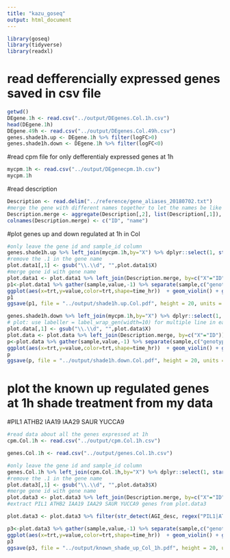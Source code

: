 ```yaml
---
title: "kazu_goseq"
output: html_document
---
```


```r
library(goseq)
library(tidyverse)
library(readxl)
```
# read defferencially expressed genes saved in csv file
```r
getwd()
DEgene.1h <- read.csv("../output/DEgenes.Col.1h.csv")
head(DEgene.1h)
DEgene.49h <- read.csv("../output/DEgenes.Col.49h.csv")
genes.shade1h.up <- DEgene.1h %>% filter(logFC>0)
genes.shade1h.down <- DEgene.1h %>% filter(logFC<0)
```
#read cpm file for only defferentialy expressed genes at 1h
```r
mycpm.1h <- read.csv("../output/DEgenecpm.1h.csv")
mycpm.1h
```

#read description

```r
Description <- read.delim("../reference/gene_aliases_20180702.txt")
#merge the gene with different names together to let the names be like name1;name2;...
Description.merge <- aggregate(Description[,2], list(Description[,1]), function(x) paste0(unique(x),collapse = ";"))
colnames(Description.merge) <- c("ID", "name")

```


#plot genes up and down regulated at 1h in Col

```r
#only leave the gene id and sample_id column
genes.shade1h.up %>% left_join(mycpm.1h,by="X") %>% dplyr::select(1, starts_with("Col")) -> plot.data1 
#remove the .1 in the gene name
plot.data1[,1] <- gsub("\\.\\d", "",plot.data1$X)
#merge gene id with gene name
plot.data1 <- plot.data1 %>% left_join(Description.merge, by=c("X"="ID")) %>%  unite(AGI_desc,c("X","name"))
p1<-plot.data1 %>% gather(sample,value,-1) %>% separate(sample,c("genotype","time_hr","trt","rep"),sep="_") %>%
ggplot(aes(x=trt,y=value,color=trt,shape=time_hr))  + geom_violin() + geom_jitter() + facet_wrap(~AGI_desc,scale="free",labeller = label_wrap_gen(width=30),ncol=3)+theme(strip.text = element_text(size=6))
p1
ggsave(p1, file = "../output/shade1h.up.Col.pdf", height = 20, units = "in")
```

```r
genes.shade1h.down %>% left_join(mycpm.1h,by="X") %>% dplyr::select(1, starts_with("Col")) -> plot.data 
# plot: use labeller = label_wrap_gen(width=10) for multiple line in each gene name
plot.data[,1] <- gsub("\\.\\d", "",plot.data$X)
plot.data <- plot.data %>% left_join(Description.merge, by=c("X"="ID")) %>%  unite(AGI_desc,c("X","name"))
p<-plot.data %>% gather(sample,value,-1) %>% separate(sample,c("genotype","time_hr","trt","rep"),sep="_") %>%
ggplot(aes(x=trt,y=value,color=trt,shape=time_hr))  + geom_violin() + geom_jitter() + facet_wrap(~AGI_desc,scale="free",labeller = label_wrap_gen(width=30),ncol=3)+theme(strip.text = element_text(size=6))
p
ggsave(p, file = "../output/shade1h.down.Col.pdf", height = 20, units = "in")
```

# plot the known up regulated genes at 1h shade treatment from my data
#PIL1 ATHB2 IAA19 IAA29 SAUR YUCCA9

```r
#read data about all the genes expressed at 1h
cpm.Col.1h <- read.csv("../output/cpm.Col.1h.csv")

genes.Col.1h <- read.csv("../output/genes.Col.1h.csv")
```


```r
#only leave the gene id and sample_id column
genes.Col.1h %>% left_join(cpm.Col.1h,by="X") %>% dplyr::select(1, starts_with("Col")) -> plot.data3 
#remove the .1 in the gene name
plot.data3[,1] <- gsub("\\.\\d", "",plot.data3$X)
#merge gene id with gene name
plot.data3 <- plot.data3 %>% left_join(Description.merge, by=c("X"="ID")) %>%  unite(AGI_desc,c("X","name"))
#extract PIL1 ATHB2 IAA19 IAA29 SAUR YUCCA9 genes from plot.data3

plot.data3 <- plot.data3 %>% filter(str_detect(AGI_desc, regex("PIL1|ATHB2|IAA19|IAA29|SAUR|YUCCA")))

p3<-plot.data3 %>% gather(sample,value,-1) %>% separate(sample,c("genotype","time_hr","trt","rep"),sep="_") %>%
ggplot(aes(x=trt,y=value,color=trt,shape=time_hr))  + geom_violin() + geom_jitter() + facet_wrap(~AGI_desc,scale="free",labeller = label_wrap_gen(width=30),ncol=3)+theme(strip.text = element_text(size=6))
p3
ggsave(p3, file = "../output/known_shade_up_Col_1h.pdf", height = 20, units = "in")
```

